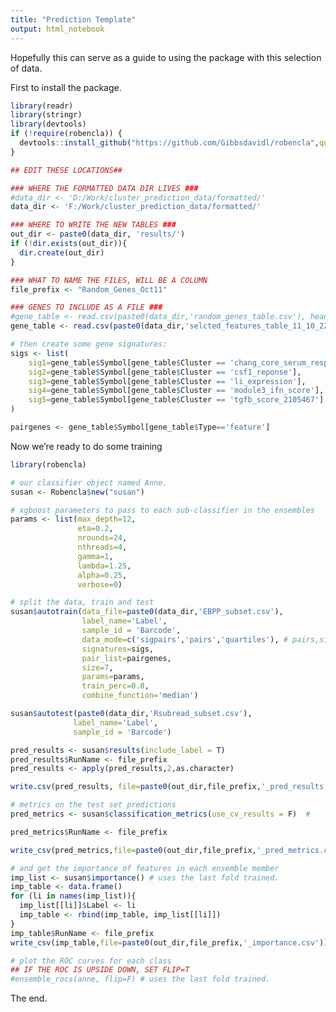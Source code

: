 ```yaml
---
title: "Prediction Template"
output: html_notebook
---
```


Hopefully this can serve as a guide to using the package with this selection of data.

First to install the package.
```r
library(readr)
library(stringr)
library(devtools)
if (!require(robencla)) {
  devtools::install_github("https://github.com/Gibbsdavidl/robencla",quiet = TRUE,force = TRUE)
}
```

```r
## EDIT THESE LOCATIONS##

### WHERE THE FORMATTED DATA DIR LIVES ###
#data_dir <- 'D:/Work/cluster_prediction_data/formatted/'
data_dir <- 'F:/Work/cluster_prediction_data/formatted/'

### WHERE TO WRITE THE NEW TABLES ###
out_dir <- paste0(data_dir, 'results/')
if (!dir.exists(out_dir)){
  dir.create(out_dir)
}

### WHAT TO NAME THE FILES, WILL BE A COLUMN
file_prefix <- "Random_Genes_Oct11"

### GENES TO INCLUDE AS A FILE ###
#gene_table <- read.csv(paste0(data_dir,'random_genes_table.csv'), header=T, stringsAsFactors = F)
gene_table <- read.csv(paste0(data_dir,'selcted_features_table_11_10_22.csv'), header=T, stringsAsFactors = F)

```



```r
# then create some gene signatures:
sigs <- list(
    sig1=gene_table$Symbol[gene_table$Cluster == 'chang_core_serum_response_up'],
    sig2=gene_table$Symbol[gene_table$Cluster == 'csf1_reponse'],
    sig3=gene_table$Symbol[gene_table$Cluster == 'li_expression'],
    sig4=gene_table$Symbol[gene_table$Cluster == 'module3_ifn_score'],
    sig5=gene_table$Symbol[gene_table$Cluster == 'tgfb_score_2105467']
)

pairgenes <- gene_table$Symbol[gene_table$Type=='feature']
```

Now we're ready to do some training
```r
library(robencla)

# our classifier object named Anne.
susan <- Robencla$new("susan")

# xgboost parameters to pass to each sub-classifier in the ensembles
params <- list(max_depth=12,
               eta=0.2,
               nrounds=24,
               nthreads=4,
               gamma=1,
               lambda=1.25,
               alpha=0.25,
               verbose=0)

# split the data, train and test
susan$autotrain(data_file=paste0(data_dir,'EBPP_subset.csv'),
                label_name='Label',
                sample_id = 'Barcode',
                data_mode=c('sigpairs','pairs','quartiles'), # pairs,sigpairs,quartiles,tertiles,binarize,ranks,original #
                signatures=sigs,
                pair_list=pairgenes,
                size=7,
                params=params,
                train_perc=0.8,
                combine_function='median')


```


```r

susan$autotest(paste0(data_dir,'Rsubread_subset.csv'),
              label_name='Label',
              sample_id = 'Barcode')

pred_results <- susan$results(include_label = T)
pred_results$RunName <- file_prefix
pred_results <- apply(pred_results,2,as.character)

write.csv(pred_results, file=paste0(out_dir,file_prefix,'_pred_results.csv'), row.names = F, quote=F)
```
```r
# metrics on the test set predictions
pred_metrics <- susan$classification_metrics(use_cv_results = F)  #

pred_metrics$RunName <- file_prefix

write_csv(pred_metrics,file=paste0(out_dir,file_prefix,'_pred_metrics.csv'))
```
```r
# and get the importance of features in each ensemble member
imp_list <- susan$importance() # uses the last fold trained.
imp_table <- data.frame()
for (li in names(imp_list)){
  imp_list[[li]]$Label <- li
  imp_table <- rbind(imp_table, imp_list[[li]])
}
imp_table$RunName <- file_prefix
write_csv(imp_table,file=paste0(out_dir,file_prefix,'_importance.csv'))
```

```r
# plot the ROC curves for each class
## IF THE ROC IS UPSIDE DOWN, SET FLIP=T
#ensemble_rocs(anne, flip=F) # uses the last fold trained.
```

The end.